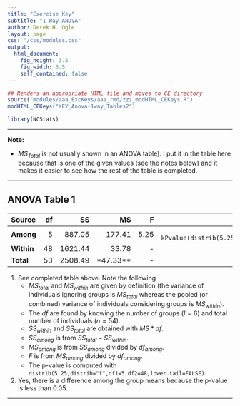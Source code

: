 ```yaml
---
title: "Exercise Key"
subtitle: "1-Way ANOVA"
author: Derek H. Ogle
layout: page
css: "/css/modules.css"
output:
  html_document:
    fig_height: 3.5
    fig_width: 3.5
    self_contained: false
---
```


```r
## Renders an appropriate HTML file and moves to CE directory
source("modules/aaa_ExcKeys/aaa_rmd/zzz_modHTML_CEKeys.R")
modHTML_CEKeys("KEY_Anova-1way_Tables2")
```
```r
library(NCStats)
```

----

<div class="alert alert-warning">
<strong>Note:</strong> 
<ul>
<li>$MS_{Total}$ is not usually shown in an ANOVA table). I put it in the table here because that is one of the given values (see the notes below) and it makes it easier to see how the rest of the table is completed.</li>
</ul>
</div>

----

## ANOVA Table 1

Source     | df | SS | MS | F  | p-value
:----------|---:|---:|---:|---:|--------:
**Among**  |  5 | 887.05 | 177.41 | 5.25 | `r kPvalue(distrib(5.25,distrib="f",df1=5,df2=48,lower.tail=FALSE),include.p=FALSE,latex=FALSE,digits=3)` |
**Within** | 48 | 1621.44 | 33.78 | - | -
**Total**  | 53 | 2508.49 | *47.33** | - | -

1. See completed table above. Note the following
    * $MS_{total}$ and $MS_{within}$ are given by definition (the variance of individuals ignoring groups is $MS_{total}$ whereas the pooled (or combined) variance of individuals considering groups is $MS_{within}$).
    * The $df$ are found by knowing the number of groups ($I=6$) and total number of individuals ($n=54$).
    * $SS_{within}$ and $SS_{total}$ are obtained with $MS*df$.
    * $SS_{among}$ is from $SS_{total}-SS_{within}$.
    * $MS_{among}$ is from $SS_{among}$ divided by $df_{among}$.
    * $F$ is from $MS_{among}$ divided by $df_{among}$.
    * The p-value is computed with `distrib(5.25,distrib="f",df1=5,df2=48,lower.tail=FALSE)`.
1. Yes, there is a difference among the group means because the p-value is less than 0.05.

----
